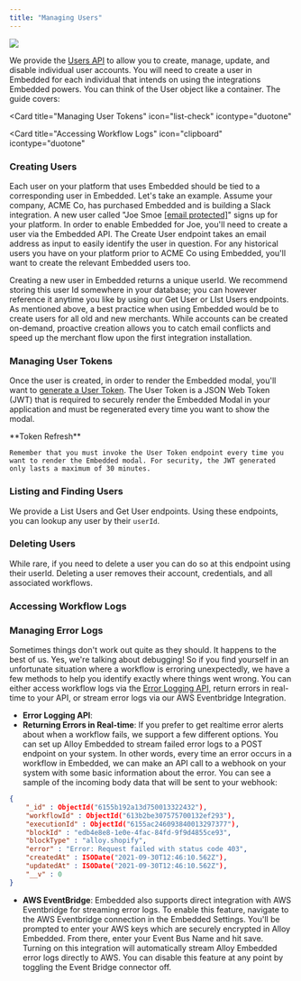 ```yaml
---
title: "Managing Users"
---
```


![](/images/6c3d898-Group_8.png)

We provide the [Users API](https://alloyautomation.readme.io/reference/create-a-user) to allow you to create, manage, update, and disable individual user accounts. You will need to create a user in Embedded for each individual that intends on using the integrations Embedded powers. You can think of the User object like a container. The guide covers:

<CardGroup cols={2}>
<Card
  title="Creating Users"
  icon="plus"
  icontype="duotone"
></Card>
<Card
  title="Deleting Users"
  icon="delete-left"
  icontype="duotone"
></Card>

<Card
  title="Managing User Tokens"
  icon="list-check"
  icontype="duotone"
></Card>
<Card
  title="Accessing Workflow Logs"
  icon="clipboard"
  icontype="duotone"
></Card>
</CardGroup>

### Creating Users

Each user on your platform that uses Embedded should be tied to a corresponding user in Embedded. Let's take an example. Assume your company, ACME Co, has purchased Embedded and is building a Slack integration. A new user called "Joe Smoe [\[email protected\]](/cdn-cgi/l/email-protection#0963666c496c71686479656c276a6664)" signs up for your platform. In order to enable Embedded for Joe, you'll need to create a user via the Embedded API. The Create User endpoint takes an email address as input to easily identify the user in question. For any historical users you have on your platform prior to ACME Co using Embedded, you'll want to create the relevant Embedded users too.

Creating a new user in Embedded returns a unique userId. We recommend storing this user Id somewhere in your database; you can however reference it anytime you like by using our Get User or LIst Users endpoints. As mentioned above, a best practice when using Embedded would be to create users for all old and new merchants. While accounts can be created on-demand, proactive creation allows you to catch email conflicts and speed up the merchant flow upon the first integration installation.

### Managing User Tokens

Once the user is created, in order to render the Embedded modal, you'll want to [generate a User Token](https://alloyautomation.readme.io/reference/get-user-token). The User Token is a JSON Web Token (JWT) that is required to securely render the Embedded Modal in your application and must be regenerated every time you want to show the modal.

<Note>
    **Token Refresh**

    Remember that you must invoke the User Token endpoint every time you want to render the Embedded modal. For security, the JWT generated only lasts a maximum of 30 minutes.

</Note>

### Listing and Finding Users

We provide a List Users and Get User endpoints. Using these endpoints, you can lookup any user by their `userId`.

### Deleting Users

While rare, if you need to delete a user you can do so at this endpoint using their userId. Deleting a user removes their account, credentials, and all associated workflows.

### Accessing Workflow Logs

### Managing Error Logs

Sometimes things don't work out quite as they should. It happens to the best of us. Yes, we're talking about debugging! So if you find yourself in an unfortunate situation where a workflow is erroring unexpectedly, we have a few methods to help you identify exactly where things went wrong. You can either access workflow logs via the [Error Logging API](https://alloyautomation.readme.io/reference/get-error-logs-1), return errors in real-time to your API, or stream error logs via our AWS Eventbridge Integration.

- **Error Logging API**:
- **Returning Errors in Real-time**: If you prefer to get realtime error alerts about when a workflow fails, we support a few different options. You can set up Alloy Embedded to stream failed error logs to a POST endpoint on your system. In other words, every time an error occurs in a workflow in Embedded, we can make an API call to a webhook on your system with some basic information about the error. You can see a sample of the incoming body data that will be sent to your webhook:

```json JSON
{
    "_id" : ObjectId("6155b192a13d750013322432"),
    "workflowId" : ObjectId("613b2be307575700132ef293"),
    "executionId" : ObjectId("6155ac246093840013297377"),
    "blockId" : "edb4e8e8-1e0e-4fac-84fd-9f9d4855ce93",
    "blockType" : "alloy.shopify",
    "error" : "Error: Request failed with status code 403",
    "createdAt" : ISODate("2021-09-30T12:46:10.562Z"),
    "updatedAt" : ISODate("2021-09-30T12:46:10.562Z"),
    "__v" : 0
}
```

- **AWS EventBridge**: Embedded also supports direct integration with AWS Eventbridge for streaming error logs. To enable this feature, navigate to the AWS Eventbridge connection in the Embedded Settings. You'll be prompted to enter your AWS keys which are securely encrypted in Alloy Embedded. From there, enter your Event Bus Name and hit save. Turning on this integration will automatically stream Alloy Embedded error logs directly to AWS. You can disable this feature at any point by toggling the Event Bridge connector off.
